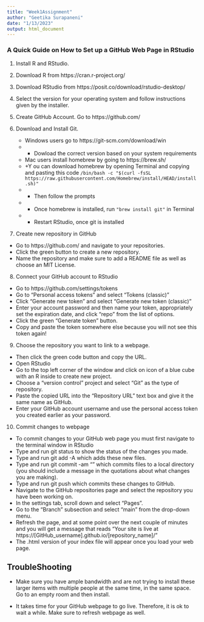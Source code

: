 ```yaml
---
title: "Week1Assignment"
author: "Geetika Surapaneni"
date: "1/13/2023"
output: html_document
---
```

### A Quick Guide on How to Set up a GitHub Web Page in RStudio

1. Install R and RStudio.  

2. Download R from https://cran.r-project.org/ 

3. Download RStudio from https://posit.co/download/rstudio-desktop/

4. Select the version for your operating system and follow instructions given by the        installer.

5. Create GitHub Account. Go to https://github.com/ 

6. Download and Install Git. 
   + Windows users go to https://git-scm.com/download/win
   + + Dowload the correct version based on your system requirements
   + Mac users install homebrew by going to https://brew.sh/
   + +Y ou can download homebrew by opening Terminal and copying and pasting this code `/bin/bash -c "$(curl -fsSL https://raw.githubusercontent.com/Homebrew/install/HEAD/install.sh)"`
   + + Then follow the prompts
   + + Once homebrew is installed, run `"brew install git"` in Terminal 
   + + Restart RStudio, once git is installed
   
7. Create new repository in GitHub 
  + Go to https://github.com/ and navigate to your repositories. 
  + Click the green button to create a new repository. 
  + Name the repository and make sure to add a README file as well as choose an MIT License.
  
8. Connect your GitHub account to RStudio
  + Go to https://github.com/settings/tokens
  + Go to “Personal access tokens” and select “Tokens (classic)”
  + Click “Generate new token” and select “Generate new token (classic)” 
  + Enter your account password and then name your token, appropriately set the expiration date, and click “repo” from the list of options.
  + Click the green “Generate token” button.
  + Copy and paste the token somewhere else because you will not see this token again!
  
9. Choose the repository you want to link to a webpage. 
  + Then click the green code button and copy the URL.
  + Open RStudio
  + Go to the top left corner of the window and click on icon of a blue cube with an R inside to create new project. 
  + Choose a “version control” project and select “Git” as the type of repository.
  + Paste the copied URL into the “Repository URL” text box and give it the same name as GitHub.
  + Enter your GitHub account username and use the personal access token you created earlier as your password.
  
10. Commit changes to webpage
  + To commit  changes to your GitHub web page you must first navigate to the terminal window in RStudio 
  + Type and run git status to show the status of the changes you made.
  + Type and run git add -A which adds these new files.
  + Type and run git commit -am "<message>" which commits files to a local directory (you should include a message in the quotations about what changes you are making).
  + Type and run git push which commits these changes to GitHub.
  + Navigate to the GitHub repositories page and select the repository you have been working on. 
  + In the settings tab, scroll down and select “Pages”. 
  + Go to the “Branch” subsection and select “main” from the drop-down menu.
  + Refresh the page, and at some point over the next couple of minutes and you will get a message that reads “Your site is live at https://[GitHub_username].github.io/[repository_name]/”
  + The .html version of your index file will appear once you load your web page.


## TroubleShooting

+ Make sure you have ample bandwidth and are not trying to install these larger items with multiple people at the same time, in the same space. Go to an empty room and then install. 

+ It takes time for your GitHub webpage to go live. Therefore, it is ok to wait a while. Make sure to refresh webpage as well. 
   

